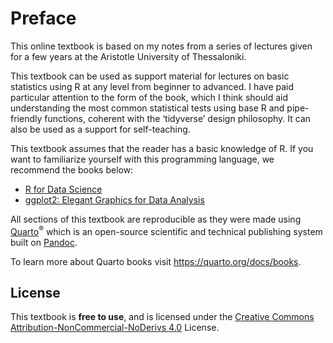 # Preface {.unnumbered}

This online textbook is based on my notes from a series of lectures given for a few years at the Aristotle University of Thessaloniki.

This textbook can be used as support material for lectures on basic statistics using R at any level from beginner to advanced. I have paid particular attention to the form of the book, which I think should aid understanding the most common statistical tests using base R and pipe-friendly functions, coherent with the 'tidyverse' design philosophy. It can also be used as a support for self-teaching.


::: {.callout-important appearance="simple"}
This textbook assumes that the reader has a basic knowledge of R. If you want to familiarize yourself with this programming language, we recommend the books below:

- [R for Data Science](https://r4ds.had.co.nz/)
- [ggplot2: Elegant Graphics for Data Analysis](https://ggplot2-book.org/)
:::


All sections of this textbook are reproducible as they were made using [Quarto](https://quarto.org/)^®^ which is an open-source scientific and technical publishing system built on [Pandoc](https://pandoc.org/).

To learn more about Quarto books visit <https://quarto.org/docs/books>.

## License

This textbook is **free to use**, and is licensed under the [Creative Commons Attribution-NonCommercial-NoDerivs 4.0](https://creativecommons.org/licenses/by-nc-nd/4.0/) License.
